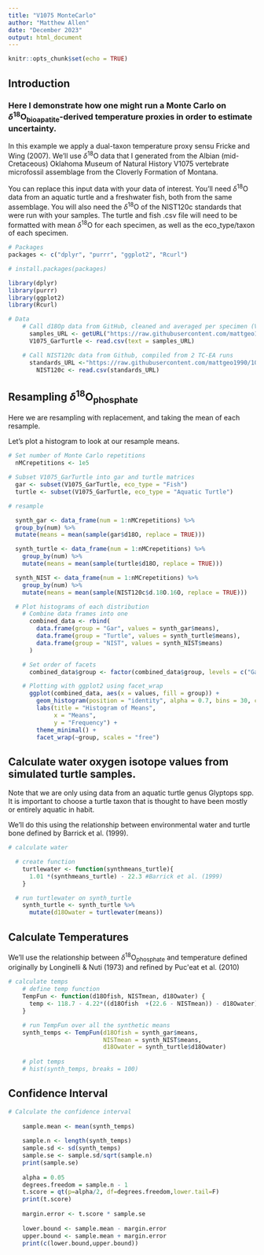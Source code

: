 ```yaml
---
title: "V1075 MonteCarlo"
author: "Matthew Allen"
date: "December 2023"
output: html_document
---
```


```r
knitr::opts_chunk$set(echo = TRUE)
```

## Introduction

### Here I demonstrate how one might run a Monte Carlo on $\delta$^18^O~bioapatite~-derived temperature proxies in order to estimate uncertainty. 

In this example we apply a dual-taxon temperature proxy sensu Fricke and Wing (2007). We'll use $\delta$^18^O data that I generated from the Albian (mid-Cretaceous) Oklahoma Museum of Natural History V1075 vertebrate microfossil assemblage from the Cloverly Formation of Montana. 

You can replace this input data with your data of interest. You'll need $\delta$^18^O data from an aquatic turtle and a freshwater fish, both from the same assemblage. You will also need the $\delta$^18^O of the NIST120c standards that were run with your samples. The turtle and fish .csv file will need to be formatted with mean $\delta$^18^O for each specimen, as well as the eco_type/taxon of each specimen.

```r
# Packages
packages <- c("dplyr", "purrr", "ggplot2", "Rcurl")

# install.packages(packages)

library(dplyr)
library(purrr)
library(ggplot2)
library(Rcurl)

# Data
    # Call d18Op data from GitHub, cleaned and averaged per specimen (V1075_BySpec.csv)
      samples_URL <- getURL("https://raw.githubusercontent.com/mattgeo1990/1075_Vertebrate_d18Op/main/Data/V1075_GarTurtle")
      V1075_GarTurtle <- read.csv(text = samples_URL)

    # Call NIST120c data from Github, compiled from 2 TC-EA runs
      standards_URL <-"https://raw.githubusercontent.com/mattgeo1990/1075_Vertebrate_d18Op/main/Data/V1075_NIST120c.csv"
        NIST120c <- read.csv(standards_URL)

```

## Resampling $\delta$^18^O~phosphate~

Here we are resampling with replacement, and taking the mean of each resample.

Let's plot a histogram to look at our resample means.

```r

# Set number of Monte Carlo repetitions 
  nMCrepetitions <- 1e5

# Subset V1075_GarTurtle into gar and turtle matrices
  gar <- subset(V1075_GarTurtle, eco_type = "Fish")
  turtle <- subset(V1075_GarTurtle, eco_type = "Aquatic Turtle")

# resample

  synth_gar <- data_frame(num = 1:nMCrepetitions) %>% 
  group_by(num) %>% 
  mutate(means = mean(sample(gar$d18O, replace = TRUE))) 

  synth_turtle <- data_frame(num = 1:nMCrepetitions) %>% 
    group_by(num) %>% 
    mutate(means = mean(sample(turtle$d18O, replace = TRUE))) 

  synth_NIST <- data_frame(num = 1:nMCrepetitions) %>% 
    group_by(num) %>% 
    mutate(means = mean(sample(NIST120c$d.18O.16O, replace = TRUE))) 

  # Plot histograms of each distribution
    # Combine data frames into one
      combined_data <- rbind(
        data.frame(group = "Gar", values = synth_gar$means),
        data.frame(group = "Turtle", values = synth_turtle$means),
        data.frame(group = "NIST", values = synth_NIST$means)
      )

    # Set order of facets
      combined_data$group <- factor(combined_data$group, levels = c("Gar", "Turtle", "NIST"))

    # Plotting with ggplot2 using facet_wrap
      ggplot(combined_data, aes(x = values, fill = group)) +
        geom_histogram(position = "identity", alpha = 0.7, bins = 30, color = "black") +
        labs(title = "Histogram of Means",
             x = "Means",
             y = "Frequency") +
        theme_minimal() +
        facet_wrap(~group, scales = "free")

```

## Calculate water oxygen isotope values from simulated turtle samples. 

Note that we are only using data from an aquatic turtle genus Glyptops spp. It is important to choose a turtle taxon that is thought to have been mostly or entirely aquatic in habit.

We'll do this using the relationship between environmental water and turtle bone defined by Barrick et al. (1999).

```r
# calculate water

  # create function
    turtlewater <- function(synthmeans_turtle){
      1.01 *(synthmeans_turtle) - 22.3 #Barrick et al. (1999)
    }

  # run turtlewater on synth_turtle
    synth_turtle <- synth_turtle %>%
      mutate(d18Owater = turtlewater(means))


```

## Calculate Temperatures

We'll use the relationship between $\delta$^18^O~phosphate~ and temperature defined originally by Longinelli & Nuti (1973) and refined by Puc\'eat et al. (2010)

```r
# calculate temps
    # define temp function
    TempFun <- function(d18Ofish, NISTmean, d18Owater) {
      temp <- 118.7 - 4.22*((d18Ofish  +(22.6 - NISTmean)) - d18Owater) 
    }

    # run TempFun over all the synthetic means
    synth_temps <- TempFun(d18Ofish = synth_gar$means, 
                           NISTmean = synth_NIST$means,
                           d18Owater = synth_turtle$d18Owater)
    
    # plot temps
    # hist(synth_temps, breaks = 100)

```

## Confidence Interval

```r
# Calculate the confidence interval
    
    sample.mean <- mean(synth_temps)
    
    sample.n <- length(synth_temps)
    sample.sd <- sd(synth_temps)
    sample.se <- sample.sd/sqrt(sample.n)
    print(sample.se)
        
    alpha = 0.05
    degrees.freedom = sample.n - 1
    t.score = qt(p=alpha/2, df=degrees.freedom,lower.tail=F)
    print(t.score)
    
    margin.error <- t.score * sample.se
    
    lower.bound <- sample.mean - margin.error
    upper.bound <- sample.mean + margin.error
    print(c(lower.bound,upper.bound))
```

